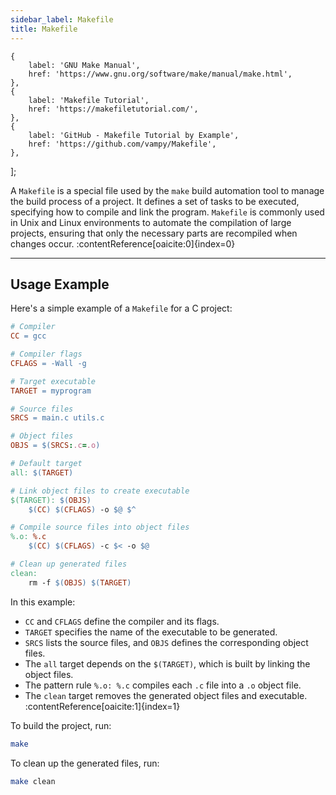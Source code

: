 ```yaml
---
sidebar_label: Makefile
title: Makefile
---
```



    {
        label: 'GNU Make Manual',
        href: 'https://www.gnu.org/software/make/manual/make.html',
    },
    {
        label: 'Makefile Tutorial',
        href: 'https://makefiletutorial.com/',
    },
    {
        label: 'GitHub - Makefile Tutorial by Example',
        href: 'https://github.com/vampy/Makefile',
    },
];

<ToolTags toolName="Makefile" />

<ToolLinks links={links} />

A `Makefile` is a special file used by the `make` build automation tool to manage the build process of a project. It defines a set of tasks to be executed, specifying how to compile and link the program. `Makefile` is commonly used in Unix and Linux environments to automate the compilation of large projects, ensuring that only the necessary parts are recompiled when changes occur. :contentReference[oaicite:0]{index=0}

---

## Usage Example

Here's a simple example of a `Makefile` for a C project:

```makefile
# Compiler
CC = gcc

# Compiler flags
CFLAGS = -Wall -g

# Target executable
TARGET = myprogram

# Source files
SRCS = main.c utils.c

# Object files
OBJS = $(SRCS:.c=.o)

# Default target
all: $(TARGET)

# Link object files to create executable
$(TARGET): $(OBJS)
	$(CC) $(CFLAGS) -o $@ $^

# Compile source files into object files
%.o: %.c
	$(CC) $(CFLAGS) -c $< -o $@

# Clean up generated files
clean:
	rm -f $(OBJS) $(TARGET)
```

In this example:

- `CC` and `CFLAGS` define the compiler and its flags.
- `TARGET` specifies the name of the executable to be generated.
- `SRCS` lists the source files, and `OBJS` defines the corresponding object files.
- The `all` target depends on the `$(TARGET)`, which is built by linking the object files.
- The pattern rule `%.o: %.c` compiles each `.c` file into a `.o` object file.
- The `clean` target removes the generated object files and executable. :contentReference[oaicite:1]{index=1}

To build the project, run:

```bash
make
```

To clean up the generated files, run:

```bash
make clean
```
